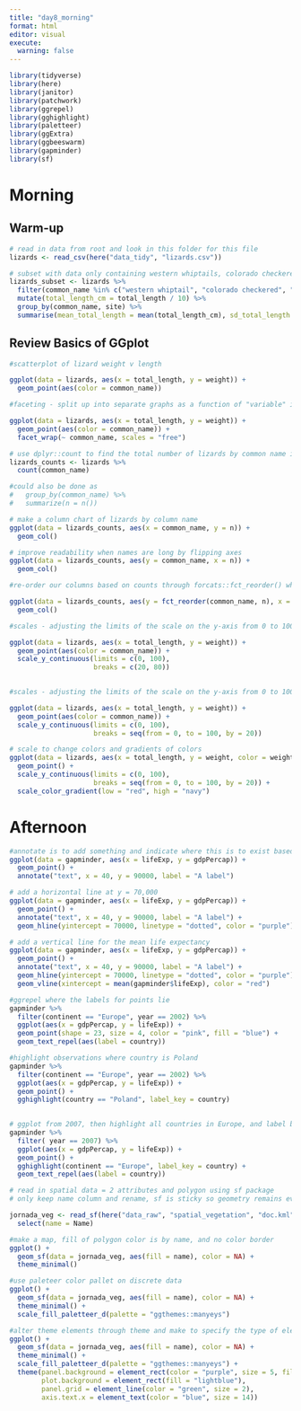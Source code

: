 ```yaml
---
title: "day8_morning"
format: html
editor: visual
execute: 
  warning: false
---
```


```r
library(tidyverse)
library(here)
library(janitor)
library(patchwork)
library(ggrepel)
library(gghighlight)
library(paletteer)
library(ggExtra)
library(ggbeeswarm)
library(gapminder)
library(sf)

```

# Morning

## Warm-up

```r
# read in data from root and look in this folder for this file
lizards <- read_csv(here("data_tidy", "lizards.csv"))
```

```r
# subset with data only containing western whiptails, colorado checkered, and eastern fence lizards, new column total length in cm, group by species, and site, summary table with mean total length and sd of total length by species and site
lizards_subset <- lizards %>% 
  filter(common_name %in% c("western whiptail", "colorado checkered", "eastern fence")) %>% 
  mutate(total_length_cm = total_length / 10) %>% 
  group_by(common_name, site) %>% 
  summarise(mean_total_length = mean(total_length_cm), sd_total_length = sd(total_length_cm))
```

## Review Basics of GGplot

```r
#scatterplot of lizard weight v length

ggplot(data = lizards, aes(x = total_length, y = weight)) +
  geom_point(aes(color = common_name))
```

```r
#faceting - split up into separate graphs as a function of "variable" indicated, scales = free says it is okay to have different scales for different values shown

ggplot(data = lizards, aes(x = total_length, y = weight)) +
  geom_point(aes(color = common_name)) +
  facet_wrap(~ common_name, scales = "free")
```

```r
# use dplyr::count to find the total number of lizards by common name in the lizards dataset
lizards_counts <- lizards %>% 
  count(common_name)

#could also be done as 
#   group_by(common_name) %>% 
#   summarize(n = n())
```

```r
# make a column chart of lizards by column name
ggplot(data = lizards_counts, aes(x = common_name, y = n)) +
  geom_col()
```

```r
# improve readability when names are long by flipping axes
ggplot(data = lizards_counts, aes(y = common_name, x = n)) +
  geom_col()
```

```r
#re-order our columns based on counts through forcats::fct_reorder() which converts the class to factor from character and then orders based on a variable, ggplot will always go alphabetically

ggplot(data = lizards_counts, aes(y = fct_reorder(common_name, n), x = n)) +
  geom_col()

```

```r
#scales - adjusting the limits of the scale on the y-axis from 0 to 100, breaks only at 20 and 80

ggplot(data = lizards, aes(x = total_length, y = weight)) +
  geom_point(aes(color = common_name)) +
  scale_y_continuous(limits = c(0, 100),
                     breaks = c(20, 80)) 
  
```

```r
#scales - adjusting the limits of the scale on the y-axis from 0 to 100, breaks along a seq from 0 to 100 by 20 increments 

ggplot(data = lizards, aes(x = total_length, y = weight)) +
  geom_point(aes(color = common_name)) +
  scale_y_continuous(limits = c(0, 100),
                     breaks = seq(from = 0, to = 100, by = 20)) 
```

```r
# scale to change colors and gradients of colors 
ggplot(data = lizards, aes(x = total_length, y = weight, color = weight)) +
  geom_point() +
  scale_y_continuous(limits = c(0, 100),
                     breaks = seq(from = 0, to = 100, by = 20)) +
  scale_color_gradient(low = "red", high = "navy")
```

# Afternoon

```r
#annotate is to add something and indicate where this is to exist based on scale present
ggplot(data = gapminder, aes(x = lifeExp, y = gdpPercap)) +
  geom_point() +
  annotate("text", x = 40, y = 90000, label = "A label")
```

```r
# add a horizontal line at y = 70,000
ggplot(data = gapminder, aes(x = lifeExp, y = gdpPercap)) +
  geom_point() +
  annotate("text", x = 40, y = 90000, label = "A label") +
  geom_hline(yintercept = 70000, linetype = "dotted", color = "purple")
```

```r
# add a vertical line for the mean life expectancy
ggplot(data = gapminder, aes(x = lifeExp, y = gdpPercap)) +
  geom_point() +
  annotate("text", x = 40, y = 90000, label = "A label") +
  geom_hline(yintercept = 70000, linetype = "dotted", color = "purple") +
  geom_vline(xintercept = mean(gapminder$lifeExp), color = "red")
```

```r
#ggrepel where the labels for points lie
gapminder %>% 
  filter(continent == "Europe", year == 2002) %>% 
  ggplot(aes(x = gdpPercap, y = lifeExp)) +
  geom_point(shape = 23, size = 4, color = "pink", fill = "blue") +
  geom_text_repel(aes(label = country)) 
```

```r
#highlight observations where country is Poland
gapminder %>% 
  filter(continent == "Europe", year == 2002) %>% 
  ggplot(aes(x = gdpPercap, y = lifeExp)) +
  geom_point() +
  gghighlight(country == "Poland", label_key = country)
  
```

```r
# ggplot from 2007, then highlight all countries in Europe, and label by country
gapminder %>% 
  filter( year == 2007) %>% 
  ggplot(aes(x = gdpPercap, y = lifeExp)) +
  geom_point() +
  gghighlight(continent == "Europe", label_key = country) +
  geom_text_repel(aes(label = country))
```

```r
# read in spatial data = 2 attributes and polygon using sf package
# only keep name column and rename, sf is sticky so geometry remains even though you only told it to keep name

jornada_veg <- read_sf(here("data_raw", "spatial_vegetation", "doc.kml")) %>% 
  select(name = Name)

#make a map, fill of polygon color is by name, and no color border
ggplot() +
  geom_sf(data = jornada_veg, aes(fill = name), color = NA) +
  theme_minimal()
```

```r
#use paleteer color pallet on discrete data
ggplot() +
  geom_sf(data = jornada_veg, aes(fill = name), color = NA) +
  theme_minimal() +
  scale_fill_paletteer_d(palette = "ggthemes::manyeys")
```

```r
#alter theme elements through theme and make to specify the type of element you are altering
ggplot() +
  geom_sf(data = jornada_veg, aes(fill = name), color = NA) +
  theme_minimal() +
  scale_fill_paletteer_d(palette = "ggthemes::manyeys") +
  theme(panel.background = element_rect(color = "purple", size = 5, fill = "pink"),
        plot.background = element_rect(fill = "lightblue"),
        panel.grid = element_line(color = "green", size = 2),
        axis.text.x = element_text(color = "blue", size = 14))
```
